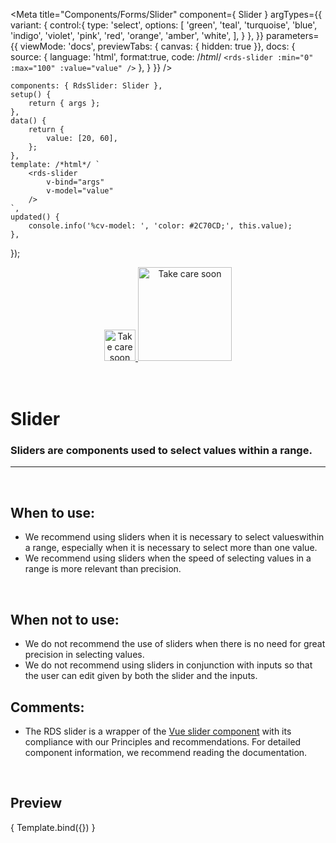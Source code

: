 
<Meta
	title="Components/Forms/Slider"
	component={ Slider }
		argTypes={{
		variant: {
			control:{
				type: 'select',
				options: [
					'green',
					'teal',
					'turquoise',
					'blue',
					'indigo',
					'violet',
					'pink',
					'red',
					'orange',
					'amber',
					'white',
				],
			}
		},
	}}
	parameters={{
		viewMode: 'docs',
		previewTabs: { canvas: { hidden: true }},
		docs: {
			source: {
				language: 'html',
				format:true,
				code: /*html*/ 
`<rds-slider
	:min="0"
	:max="100"
	:value="value"
/>`
			},
		}
	}}
/>

	components: { RdsSlider: Slider },
	setup() {
		return { args };
	},
	data() {
		return {
			value: [20, 60],
		};
	},
	template: /*html*/ `
		<rds-slider
			v-bind="args"
			v-model="value"
		/>
	`,
	updated() {
		console.info('%cv-model: ', 'color: #2C70CD;', this.value);
	},
});

<div align="center" style={{display: 'flex'}}>
    <a href="https://rahulaher.netlify.app">
        <img src="../../../public/img/logo/glyph-black-colored.svg" alt="Take care soon" width="50" />
        <img src="../../../public/img/logo/word-black-colored.svg" alt="Take care soon" width="150" />
    </a>
</div>

<br />
<br />

# Slider

### Sliders are components used to select values ​​within a range.
---
<br />

## When to use:
- We recommend using sliders when it is necessary to select values ​​within a range,
especially when it is necessary to select more than one value.
- We recommend using sliders when the speed of selecting values ​​in a range is
more relevant than precision.

<br />

## When not to use:
- We do not recommend the use of sliders when there is no need for great precision in selecting values.
- We do not recommend using sliders in conjunction with inputs so that the user can edit
given by both the slider and the inputs.

## Comments:
- The RDS slider is a wrapper of the <a target="_blank" href="https://nightcatsama.github.io/vue-slider-component/#/">Vue slider component</a>
with its compliance with our Principles and recommendations. For detailed component information, we recommend
reading the documentation.

<br />

## Preview

<Canvas>
	<Story
		name="Slider"
		args={{
			min: 0,
			max: 100,
		}}
	>
		{ Template.bind({}) }
	</Story>
</Canvas>

<ArgsTable story="Slider" />